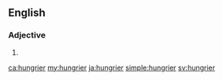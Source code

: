 ==English==

===Adjective===
{{head|en|adjective comparative form}}

# {{en-comparative of|hungry}}

[[ca:hungrier]]
[[my:hungrier]]
[[ja:hungrier]]
[[simple:hungrier]]
[[sv:hungrier]]